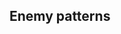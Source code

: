 ==Enemy patterns==
{{Section}}
{{Map/Image|
{{Map/ImageNode|Start|x=104|y=110}}
{{Map/ImageNode|A|x=167|y=240}}
{{Map/ImageNode|B|x=224|y=192}}
{{Map/ImageNode|C|x=267|y=122}}
{{Map/ImageNode|D|x=292|y=286}}
{{Map/ImageNode|E|x=362|y=286}}
{{Map/ImageNode|F|x=428|y=192}}
{{Map/ImageNode|G|x=452|y=255}}
{{Map/ImageNode|H|x=478|y=190}}
{{Map/ImageNode|I|x=488|y=300}}
{{Map/ImageNode|J|x=548|y=265}}
}}
<div class="scrollable" style="width:800px;max-height:400px;overflow:auto;">
{{Map/Nodes|name=
|A
|Storm
|Fuel
|30% (20% with Radar)
}}
{{Map/Nodes|name=敵南方前衛哨戒艦隊
|B
|Normal/BaseXP
|{{Formation|Line Ahead}}{{Formation|Double Line}}
|170
|Heavy Cruiser Ri-Class/Flagship
|Light Cruiser Ho-Class/Elite
|Light Cruiser Tsu-Class
|Destroyer Ro-Class/Late Model
|Destroyer Ro-Class/Late Model
|Destroyer Ro-Class/Late Model
|-
|B
|Normal/BaseXP
|{{Formation|Line Ahead}}{{Formation|Double Line}}
|190
|Heavy Cruiser Ri-Class/Flagship
|Light Cruiser He-Class/Flagship
|Light Cruiser Tsu-Class
|Destroyer Ro-Class/Late Model
|Destroyer Ro-Class/Late Model
|Destroyer Ro-Class/Late Model
|-
|B
|Normal/BaseXP
|{{Formation|Line Ahead}}{{Formation|Double Line}}
|200
|Heavy Cruiser Ri-Class/Flagship
|Heavy Cruiser Ri-Class/Flagship
|Light Cruiser He-Class/Flagship
|Light Cruiser Tsu-Class
|Destroyer Ro-Class/Late Model
|Destroyer Ro-Class/Late Model
}}
{{Map/Nodes|name=
|C
|Resource
|Steel
|25~50
}}
{{Map/Nodes|name=敵南方空母機動部隊
|D
|Normal/BaseXP
|{{Formation|Diamond}}
|100
|Standard Carrier Wo-Class/Flagship
|Standard Carrier Wo-Class/Elite
|Light Carrier Nu-Class/Elite
|Light Cruiser Tsu-Class
|Destroyer Ro-Class/Late Model
|Destroyer Ro-Class/Late Model
|-
|D
|Normal/BaseXP
|{{Formation|Diamond}}
|110
|Standard Carrier Wo-Class/Flagship
|Standard Carrier Wo-Class/Flagship
|Light Carrier Nu-Class/Elite
|Light Cruiser Tsu-Class
|Destroyer Ro-Class/Late Model
|Destroyer Ro-Class/Late Model
|-
|D
|Normal/BaseXP
|{{Formation|Diamond}}
|120
|Standard Carrier Wo-Class/Flagship
|Standard Carrier Wo-Class/Flagship
|Light Carrier Nu-Class/Elite
|Light Cruiser Tsu-Class/Elite
|Destroyer Ro-Class/Late Model
|Destroyer Ro-Class/Late Model
|-
|D
|Normal/BaseXP
|{{Formation|Diamond}}
|130
|Standard Carrier Wo-Class/Flagship
|Standard Carrier Wo-Class/Flagship
|Light Carrier Nu-Class/Flagship
|Light Cruiser Tsu-Class/Elite
|Destroyer Ro-Class/Late Model
|Destroyer Ro-Class/Late Model
|-
|D
|Normal/BaseXP
|{{Formation|Diamond}}
|140
|Standard Carrier Wo-Class/Flagship II
|Standard Carrier Wo-Class/Flagship
|Light Carrier Nu-Class/Flagship
|Light Cruiser Tsu-Class/Elite
|Destroyer Ro-Class/Late Model
|Destroyer Ro-Class/Late Model
|-
|D
|Normal/BaseXP
|{{Formation|Diamond}}
|160
|Standard Carrier Wo-Class/Flagship II
|Standard Carrier Wo-Class/Flagship II
|Light Carrier Nu-Class/Flagship
|Light Cruiser Tsu-Class/Elite
|Destroyer Ro-Class/Late Model
|Destroyer Ro-Class/Late Model
}}
{{Map/Nodes|name=敵潜水艦南方哨戒線
|E
|Normal/BaseXP
|{{Formation|Double Line}}{{Formation|Echelon}}
|180
|Submarine Ka-Class/Flagship
|Submarine Ka-Class/Elite
|Submarine Ka-Class
|Submarine Ka-Class
|Submarine Ka-Class
|-
|E
|Normal/BaseXP
|{{Formation|Echelon}}{{Formation|Line Abreast}}
|200
|Submarine Ka-Class/Flagship
|Submarine Ka-Class/Elite
|Submarine Ka-Class/Elite
|Submarine Ka-Class
|Submarine Ka-Class
|-
|E
|Normal/BaseXP
|{{Formation|Echelon}}{{Formation|Line Abreast}}
|230
|Submarine Ka-Class/Flagship
|Submarine Ka-Class/Elite
|Submarine Ka-Class/Elite
|Submarine Ka-Class
|Submarine Ka-Class
|Submarine Ka-Class
}}
{{Map/Nodes|name=敵南方任務部隊 B群
|F
|Normal/BaseXP
|{{Formation|Diamond}}
|200
|Light Carrier Nu-Class/Elite
|Heavy Cruiser Ne-Class
|Heavy Cruiser Ne-Class
|Light Cruiser Tsu-Class
|Destroyer Ro-Class/Late Model
|Destroyer Ro-Class/Late Model
|-
|F
|Normal/BaseXP
|{{Formation|Diamond}}
|210
|Light Carrier Nu-Class/Elite
|Heavy Cruiser Ne-Class/Elite
|Heavy Cruiser Ne-Class
|Light Cruiser Tsu-Class
|Destroyer Ro-Class/Late Model
|Destroyer Ro-Class/Late Model
|-
|F
|Normal/BaseXP
|{{Formation|Line Ahead}}{{Formation|Double Line}}
|220
|Heavy Cruiser Ri-Class/Flagship
|Heavy Cruiser Ri-Class/Flagship
|Heavy Cruiser Ri-Class/Flagship
|Light Cruiser He-Class/Flagship
|Destroyer Ro-Class/Late Model
|Destroyer Ro-Class/Late Model
|-
|F
|Normal/BaseXP
|{{Formation|Line Ahead}}{{Formation|Double Line}}
|250
|Battleship Ta-Class/Flagship
|Heavy Cruiser Ri-Class/Flagship
|Heavy Cruiser Ri-Class/Flagship
|Light Cruiser He-Class/Flagship
|Destroyer Ro-Class/Late Model
|Destroyer Ro-Class/Late Model
}}
{{Map/Nodes|name=敵南方任務部隊 A群
|G
|Normal/BaseXP
|{{Formation|Line Ahead}}{{Formation|Double Line}}
|300
|Battleship Ta-Class/Flagship
|Battleship Ta-Class/Elite
|Light Carrier Nu-Class/Elite
|Light Cruiser Tsu-Class
|Destroyer Ro-Class/Late Model
|Destroyer Ro-Class/Late Model
|-
|G
|Normal/BaseXP
|{{Formation|Line Ahead}}{{Formation|Double Line}}
|340
|Battleship Ta-Class/Flagship
|Battleship Ta-Class/Flagship
|Light Carrier Nu-Class/Flagship
|Light Cruiser Tsu-Class
|Destroyer Ro-Class/Late Model
|Destroyer Ro-Class/Late Model
|-
|G
|Normal/BaseXP
|{{Formation|Line Ahead}}{{Formation|Double Line}}
|360
|Battleship Ta-Class/Flagship
|Battleship Ta-Class/Flagship
|Light Carrier Nu-Class/Flagship
|Light Cruiser Tsu-Class/Elite
|Destroyer Ro-Class/Late Model
|Destroyer Ro-Class/Late Model
}}
{{Map/Nodes|name=
|H
|Resource
|Ammo
|45~70
}}
{{Map/Nodes|name=
|I
|Empty
}}
{{Map/Nodes|name=敵南方前線司令艦隊
|J
|Boss/BaseXP
|{{Formation|Line Ahead}}{{Formation|Double Line}}
|400
|Battleship Ta-Class/Flagship
|Heavy Cruiser Ri-Class/Flagship
|Heavy Cruiser Ri-Class/Flagship
|Light Cruiser He-Class/Flagship
|Destroyer Ha-Class/Late Model
|Destroyer Ha-Class/Late Model
|-
|J
|Boss/BaseXP
|{{Formation|Double Line}}
|420
|Battleship Ta-Class/Flagship
|Battleship Ta-Class/Flagship
|Heavy Cruiser Ri-Class/Flagship
|Light Cruiser He-Class/Flagship
|Destroyer Ha-Class/Late Model
|Destroyer Ha-Class/Late Model
|-
|J
|Boss/BaseXP
|{{Formation|Diamond}}
|430
|Transport Ship Wa-Class/Flagship
|Battleship Ta-Class/Flagship
|Battleship Ta-Class/Flagship
|Light Cruiser He-Class/Flagship
|Destroyer Ha-Class/Late Model
|Destroyer Ha-Class/Late Model
|-
|J
|Boss/BaseXP
|{{Formation|Diamond}}
|440
|Standard Carrier Wo-Class/Flagship II
|Battleship Ta-Class/Flagship
|Heavy Cruiser Ri-Class/Flagship
|Light Cruiser He-Class/Flagship
|Destroyer Ha-Class/Late Model
|Destroyer Ha-Class/Late Model
|-
|J
|Boss/BaseXP
|{{Formation|Diamond}}
|450
|Standard Carrier Wo-Class/Flagship II
|Standard Carrier Wo-Class/Flagship II
|Battleship Ta-Class/Flagship
|Light Cruiser He-Class/Flagship
|Destroyer Ha-Class/Late Model
|Destroyer Ha-Class/Late Model
}}
</div> <!-- overflow -->
{{SectionEnd}}